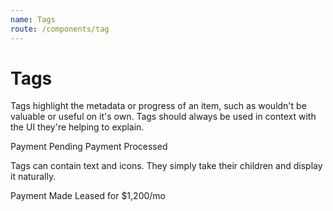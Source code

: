 ```yaml
---
name: Tags
route: /components/tag
---
```



# Tags

Tags highlight the metadata or progress of an item, such as wouldn't be valuable or useful on it's own. Tags should always be used in context with the UI they're helping to explain.

<Playground>
  <Tag>Payment Pending</Tag>
  <Tag bg={colors.green_500} color={colors.green_900}>
    Payment Processed
  </Tag>
</Playground>

<Props of={Tag} />

Tags can contain text and icons. They simply take their children and display it naturally.

<Playground>
  <Tag bg={colors.blue_500} color={colors.ui_100}>
    <Anchor /> Payment Made
  </Tag>
  <Tag bg={colors.green_300}>Leased for $1,200/mo</Tag>
</Playground>
